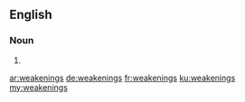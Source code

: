 ==English==

===Noun===
{{head|en|noun plural form}}

# {{plural of|weakening|lang=en}}

[[ar:weakenings]]
[[de:weakenings]]
[[fr:weakenings]]
[[ku:weakenings]]
[[my:weakenings]]